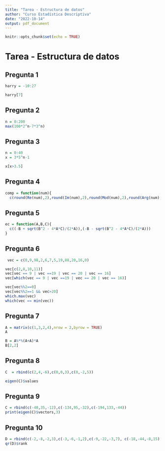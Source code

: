 ```yaml
---
title: "Tarea - Estructura de datos"
author: "Curso Estadística Descriptiva"
date: "2022-10-14"
output: pdf_document
---
```


```r
knitr::opts_chunk$set(echo = TRUE)
```

# Tarea - Estructura de datos


## Pregunta 1
```r
harry = -10:27

harry[7]
```
## Pregunta 2
```r
n = 0:200
max(100*2^n-7*3^n)

```

## Pregunta 3
```r
n = 0:40
x = 3*5^n-1

x[x>3.5]


```

## Pregunta 4

```r

comp = function(num){
  c(round(Re(num),2),round(Im(num),2),round(Mod(num),2),round(Arg(num),2) ,round(Conj(num),2))}


```




## Pregunta 5

```r

ec = function(A,B,C){
  c((-B + sqrt(B^2 - 4*A*C)/(2*A)),(-B - sqrt(B^2 - 4*A*C)/(2*A)))
}
```

## Pregunta 6

```r
 vec = c(0,9,98,2,6,7,5,19,88,20,16,0)

vec[c(2,8,10,11)]
vec[vec == 9 | vec ==19 | vec == 20 | vec == 16]
vec[which(vec == 9 | vec ==19 | vec == 20 | vec == 16)]


```
```r
vec[vec%%2==0]
vec[vec%%2==1 && vec>20]
which.max(vec)
which(vec == min(vec))
```
## Pregunta 7

```r
A = matrix(c(1,3,2,4),nrow = 2,byrow = TRUE)
A

B = A%*%(A+A)*A
B[2,2]

```
## Pregunta 8
```r
C  = rbind(c(2,4,-6),c(0,0,3),c(0,-2,5))

eigen(C)$values
```
## Pregunta 9
```r
C = rbind(c(-48,35,-12),c(-134,95,-32),c(-194,133,-44))
print(eigen(C)$vectors,3)
```

## Pregunta 10
```r
D = rbind(c(-2,-8,-2,3),c(-3,-6,-1,2),c(-9,-22,-3,7), c(-18,-44,-8,15))
qr(D)$rank
```

